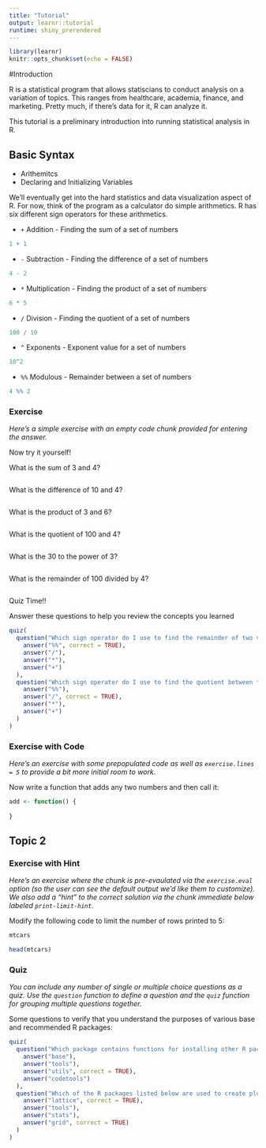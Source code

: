 ```yaml
---
title: "Tutorial"
output: learnr::tutorial
runtime: shiny_prerendered
---
```


```r
library(learnr)
knitr::opts_chunk$set(echo = FALSE)
```

#Introduction

R is a statistical program that allows statiscians to conduct analysis on a variation of topics. This ranges from healthcare, academia, finance, and marketing. Pretty much, if there's data for it, R can analyze it. 

This tutorial is a preliminary introduction into running statistical analysis in R.

## Basic Syntax
* Arithemitcs
* Declaring and Initializing Variables


We'll eventually get into the hard statistics and data visualization aspect of R. For now, think of the program as a calculator do simple arithmetics. R has six different sign operators for these arithmetics. 

* `+` Addition - Finding the sum of a set of numbers 

```r
1 + 1 
```

* `-` Subtraction - Finding the difference of a set of numbers

```r
4 - 2 
```

* `*` Multiplication - Finding the product of a set of numbers

```r
6 * 5 
```

* `/` Division - Finding the quotient of a set of numbers

```r
100 / 10
```

* `^` Exponents - Exponent value for a set of numbers 

```r
10^2
```


* `%%` Modulous - Remainder between a set of numbers 

```r
4 %% 2
```

### Exercise 

*Here's a simple exercise with an empty code chunk provided for entering the answer.*

Now try it yourself! 

What is the sum of 3 and 4?

```r

```

What is the difference of 10 and 4?

```r

```

What is the product of 3 and 6?

```r

```

What is the quotient of 100 and 4?

```r

```

What is the 30 to the power of 3?

```r

```

What is the remainder of 100 divided by 4? 

```r

```


Quiz Time!!

Answer these questions to help you review the concepts you learned

```r
quiz(
  question("Which sign operator do I use to find the remainder of two values?",
    answer("%%", correct = TRUE),
    answer("/"),
    answer("*"),
    answer("+")
  ),
  question("Which sign operator do I use to find the quotient between two values?",
    answer("%%"),
    answer("/", correct = TRUE),
    answer("*"),
    answer("+")
  )
)
```





### Exercise with Code

*Here's an exercise with some prepopulated code as well as `exercise.lines = 5` to provide a bit more initial room to work.*

Now write a function that adds any two numbers and then call it:

```r
add <- function() {
  
}
```

## Topic 2

### Exercise with Hint

*Here's an exercise where the chunk is pre-evaulated via the `exercise.eval` option (so the user can see the default output we'd like them to customize). We also add a "hint" to the correct solution via the chunk immediate below labeled `print-limit-hint`.*

Modify the following code to limit the number of rows printed to 5:

```r
mtcars
```

```r
head(mtcars)
```

### Quiz

*You can include any number of single or multiple choice questions as a quiz. Use the `question` function to define a question and the `quiz` function for grouping multiple questions together.*

Some questions to verify that you understand the purposes of various base and recommended R packages:

```r
quiz(
  question("Which package contains functions for installing other R packages?",
    answer("base"),
    answer("tools"),
    answer("utils", correct = TRUE),
    answer("codetools")
  ),
  question("Which of the R packages listed below are used to create plots?",
    answer("lattice", correct = TRUE),
    answer("tools"),
    answer("stats"),
    answer("grid", correct = TRUE)
  )
)
```

